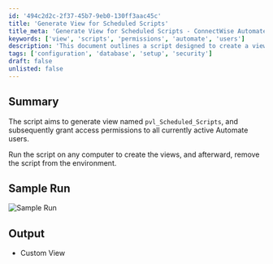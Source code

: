 ```yaml
---
id: '494c2d2c-2f37-45b7-9eb0-130ff3aac45c'
title: 'Generate View for Scheduled Scripts'
title_meta: 'Generate View for Scheduled Scripts - ConnectWise Automate'
keywords: ['view', 'scripts', 'permissions', 'automate', 'users']
description: 'This document outlines a script designed to create a view named `pvl_Scheduled_Scripts` and to grant access permissions to all currently active users in ConnectWise Automate. It provides guidance on running the script and removing it post-execution.'
tags: ['configuration', 'database', 'setup', 'security']
draft: false
unlisted: false
---
```

## Summary

The script aims to generate view named `pvl_Scheduled_Scripts`, and subsequently grant access permissions to all currently active Automate users.

Run the script on any computer to create the views, and afterward, remove the script from the environment.

## Sample Run

![Sample Run](../../../static/img/MySQL---View---Create-(pvl_Scheduled_Scripts)/image_1.png)

## Output

- Custom View












